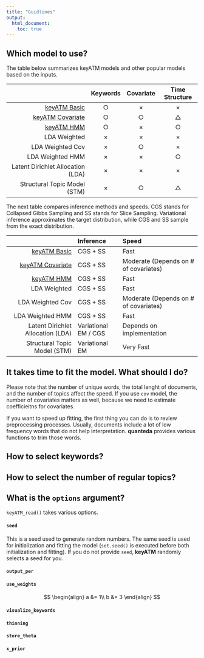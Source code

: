 ```yaml
---
title: "Guidlines"
output: 
  html_document:
    toc: true
---
```



## Which model to use?

The table below summarizes keyATM models and other popular models based on the inputs.

|                                   | Keywords  | Covariate  | Time Structure |   
|----------------------------------:|:---------:|:----------:|:--------------:|
|[keyATM Basic](keyATM_basic.html)  |     ○    |     ×     |        ×      |
|[keyATM Covariate](keyATM_cov.html)|     ○    |     ○     |        △      |
|    [keyATM HMM](keyATM_hmm.html)  |     ○    |     ×     |        ○      |
|            LDA Weighted           |     ×    |     ×     |        ×      |
|          LDA Weighted Cov         |     ×    |     ○     |        ×      |
|          LDA Weighted HMM         |     ×    |     ×     |        ○      |
| Latent Dirichlet Allocation (LDA) |     ×    |     ×     |        ×      |
|    Structural Topic Model (STM)   |     ×    |     ○     |        △      |


The next table compares inference methods and speeds. CGS stands for Collapsed Gibbs Sampling and SS stands for Slice Sampling. Variational inference approximates the target distribution, while CGS and SS sample from the exact distribution.

|                                   |        Inference      |                  Speed                 |
|----------------------------------:|:----------------------|:---------------------------------------|
|[keyATM Basic](keyATM_basic.html)  |        CGS + SS       |                  Fast                  |
|[keyATM Covariate](keyATM_cov.html)|        CGS + SS       | Moderate  (Depends on # of covariates) |
|[keyATM HMM](keyATM_hmm.html)      |        CGS + SS       |                  Fast                  |
|            LDA Weighted           |        CGS + SS       |                  Fast                  |
|          LDA Weighted Cov         |        CGS + SS       |  Moderate (Depends on # of covariates) |
|          LDA Weighted HMM         |        CGS + SS       |                  Fast                  |
| Latent Dirichlet Allocation (LDA) |  Variational EM / CGS |        Depends on implementation       |
|    Structural Topic Model (STM)   |     Variational EM    |               Very Fast                |


## It takes time to fit the model. What should I do?
Please note that the number of unique words, the total lenght of documents, and the number of topics affect the speed. If you use `cov` model, the number of covariates matters as well, because we need to estimate coefficieitns for covariates.

If you want to speed up fitting, the first thing you can do is to review preprocessing processes. Usually, documents include a lot of low frequency words that do not help interpretation. **quanteda** provides various functions to trim those words.




## How to select keywords?


## How to select the number of regular topics?



## What is the `options` argument?

`keyATM_read()` takes various options.

#### `seed`
This is a seed used to generate random numbers. The same seed is used for initialization and fitting the model (`set.seed()` is executed before both initialization and fitting). If you do not provide `seed`, **keyATM** randomly selects a seed for you.

#### `output_per`



#### `use_weights`
$$
\begin{align}
 a &=   1\\
 b &= 3
\end{align}
$$

#### `visualize_keywords`


#### `thinning`


#### `store_theta`


#### `x_prior`


